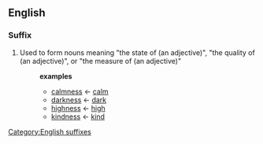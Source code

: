 ==English==
===Suffix===
[[Category:English suffixes]]
# Used to form nouns meaning "the state of (an adjective)", "the quality of (an adjective)", or "the measure of (an adjective)"
#:'''examples'''
#:* [[calmness]] &larr; [[calm]]
#:* [[darkness]] &larr; [[dark]]
#:* [[highness]] &larr; [[high]]
#:* [[kindness]] &larr; [[kind]]